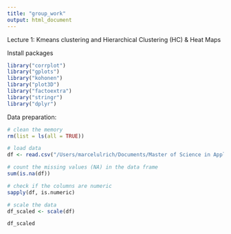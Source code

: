 ```yaml
---
title: "group_work"
output: html_document
---
```

Lecture 1: Kmeans clustering and Hierarchical Clustering (HC) & Heat Maps

Install packages
```r
library("corrplot")
library("gplots")
library("kohonen")
library("plot3D")
library("factoextra")
library("stringr")
library("dplyr")
```

Data preparation:
```r
# clean the memory
rm(list = ls(all = TRUE)) 

# load data
df <- read.csv("/Users/marcelulrich/Documents/Master of Science in Applied Information and Data Science/3. Semester/Machine Learning/Gruppenarbeit/winequality-red.csv")

# count the missing values (NA) in the data frame
sum(is.na(df))

# check if the columns are numeric
sapply(df, is.numeric)

```

```r
# scale the data
df_scaled <- scale(df)

df_scaled

```



